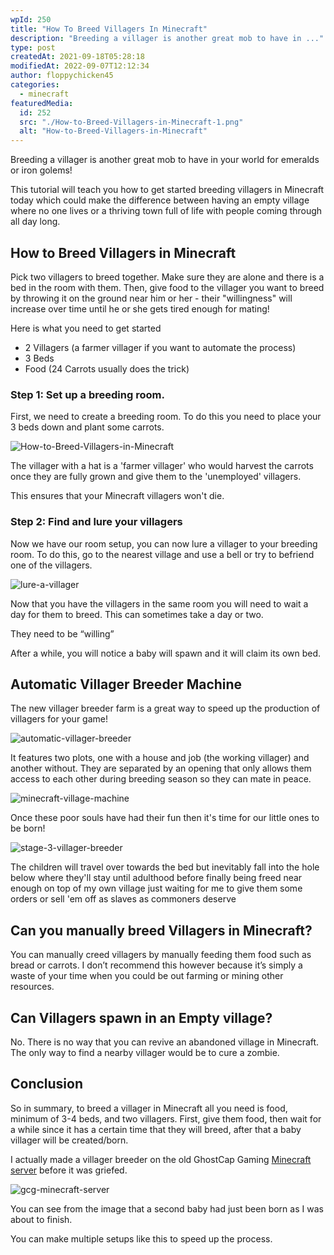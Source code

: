 ```yaml
---
wpId: 250
title: "How To Breed Villagers In Minecraft"
description: "Breeding a villager is another great mob to have in ..."
type: post
createdAt: 2021-09-18T05:28:18
modifiedAt: 2022-09-07T12:12:34
author: floppychicken45
categories:
  - minecraft
featuredMedia:
  id: 252
  src: "./How-to-Breed-Villagers-in-Minecraft-1.png"
  alt: "How-to-Breed-Villagers-in-Minecraft"
---
```


Breeding a villager is another great mob to have in your world for emeralds or iron golems!

This tutorial will teach you how to get started breeding villagers in Minecraft today which could make the difference between having an empty village where no one lives or a thriving town full of life with people coming through all day long.

## How to Breed Villagers in Minecraft

Pick two villagers to breed together. Make sure they are alone and there is a bed in the room with them. Then, give food to the villager you want to breed by throwing it on the ground near him or her - their "willingness" will increase over time until he or she gets tired enough for mating!

Here is what you need to get started

- 2 Villagers (a farmer villager if you want to automate the process)
- 3 Beds
- Food (24 Carrots usually does the trick)

### Step 1: Set up a breeding room.

First, we need to create a breeding room. To do this you need to place your 3 beds down and plant some carrots.

![How-to-Breed-Villagers-in-Minecraft](How-to-Breed-Villagers-in-Minecraft.png)

The villager with a hat is a 'farmer villager' who would harvest the carrots once they are fully grown and give them to the 'unemployed' villagers.

This ensures that your Minecraft villagers won't die.

### Step 2: Find and lure your villagers

Now we have our room setup, you can now lure a villager to your breeding room. To do this, go to the nearest village and use a bell or try to befriend one of the villagers.

![lure-a-villager](lure-a-villager.jpg)

Now that you have the villagers in the same room you will need to wait a day for them to breed. This can sometimes take a day or two.

They need to be “willing”

After a while, you will notice a baby will spawn and it will claim its own bed.

## Automatic Villager Breeder Machine

The new villager breeder farm is a great way to speed up the production of villagers for your game!

![automatic-villager-breeder](automatic-villager-breeder.png)

It features two plots, one with a house and job (the working villager) and another without. They are separated by an opening that only allows them access to each other during breeding season so they can mate in peace.

![minecraft-village-machine](minecraft-village-machine.png)

Once these poor souls have had their fun then it's time for our little ones to be born!

![stage-3-villager-breeder](stage-3-villager-breeder.png)

The children will travel over towards the bed but inevitably fall into the hole below where they'll stay until adulthood before finally being freed near enough on top of my own village just waiting for me to give them some orders or sell 'em off as slaves as commoners deserve

## Can you manually breed Villagers in Minecraft?

You can manually creed villagers by manually feeding them food such as bread or carrots. I don’t recommend this however because it’s simply a waste of your time when you could be out farming or mining other resources.

## Can Villagers spawn in an Empty village?

No. There is no way that you can revive an abandoned village in Minecraft. The only way to find a nearby villager would be to cure a zombie.

## Conclusion

So in summary, to breed a villager in Minecraft all you need is food, minimum of 3-4 beds, and two villagers. First, give them food, then wait for a while since it has a certain time that they will breed, after that a baby villager will be created/born.

I actually made a villager breeder on the old GhostCap Gaming [Minecraft server](https://www.ghostcap.com/minecraft-server-setup-guide/) before it was griefed.

![gcg-minecraft-server](gcg-minecraft-server.png)

You can see from the image that a second baby had just been born as I was about to finish.

You can make multiple setups like this to speed up the process.
